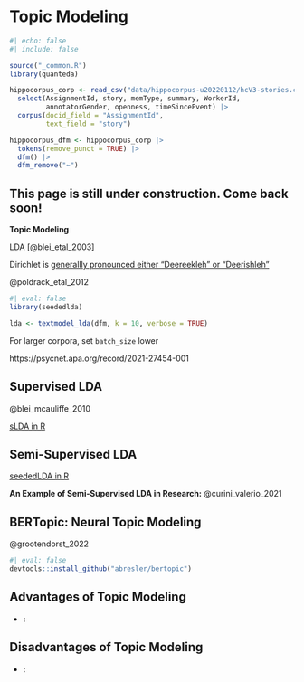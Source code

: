 # Topic Modeling {#sec-lda}

```r
#| echo: false
#| include: false

source("_common.R")
library(quanteda)

hippocorpus_corp <- read_csv("data/hippocorpus-u20220112/hcV3-stories.csv") |> 
  select(AssignmentId, story, memType, summary, WorkerId, 
         annotatorGender, openness, timeSinceEvent) |> 
  corpus(docid_field = "AssignmentId", 
         text_field = "story")

hippocorpus_dfm <- hippocorpus_corp |> 
  tokens(remove_punct = TRUE) |> 
  dfm() |> 
  dfm_remove("~")
```

::: callout-important
## This page is still under construction. Come back soon!
:::

**Topic Modeling**

LDA [@blei_etal_2003]

Dirichlet is [generallly pronounced either "Deereekleh" or "Deerishleh"](https://german.stackexchange.com/questions/48498/pronunciation-of-dirichlet)

@poldrack_etal_2012

```r
#| eval: false
library(seededlda)

lda <- textmodel_lda(dfm, k = 10, verbose = TRUE)
```

For larger corpora, set `batch_size` lower

https://psycnet.apa.org/record/2021-27454-001

## Supervised LDA {#sec-slda}

@blei_mcauliffe_2010

[sLDA in R](https://books.psychstat.org/textmining/topic-models.html#supervised-topic-modeling)

## Semi-Supervised LDA {#sec-seededlda}

[seededLDA in R](https://koheiw.github.io/seededlda/)

**An Example of Semi-Supervised LDA in Research:** @curini_valerio_2021

## BERTopic: Neural Topic Modeling

@grootendorst_2022

```r
#| eval: false
devtools::install_github("abresler/bertopic")
```


::: {.callout-tip icon="false"}
## Advantages of Topic Modeling

-   **:**
:::

::: {.callout-important icon="false"}
## Disadvantages of Topic Modeling

-   **:**
:::
